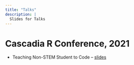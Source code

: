 ```yaml
---
title: "Talks"
description: | 
  Slides for Talks
---
```


# Cascadia R Conference, 2021
- Teaching Non-STEM Student to Code
-- [slides](https://npaterno.github.io/cascadia_r_2021_talk/#1)